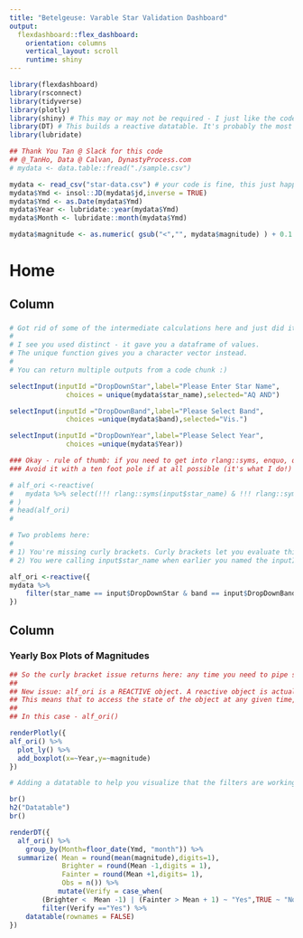 ---
title: "Betelgeuse: Varable Star Validation Dashboard"
output: 
  flexdashboard::flex_dashboard:
    orientation: columns
    vertical_layout: scroll
    runtime: shiny
---

```{r global, include=FALSE}
library(flexdashboard)
library(rsconnect)
library(tidyverse)
library(plotly)
library(shiny) # This may or may not be required - I just like the code autocomplete
library(DT) # This builds a reactive datatable. It's probably the most common HTML table package.
library(lubridate)
```

```{r}
## Thank You Tan @ Slack for this code
## @_TanHo, Data @ Calvan, DynastyProcess.com
# mydata <- data.table::fread("./sample.csv")

mydata <- read_csv("star-data.csv") # your code is fine, this just happens to point to where I put the file
mydata$Ymd <- insol::JD(mydata$jd,inverse = TRUE)
mydata$Ymd <- as.Date(mydata$Ymd)
mydata$Year <- lubridate::year(mydata$Ymd)
mydata$Month <- lubridate::month(mydata$Ymd)

mydata$magnitude <- as.numeric( gsub("<","", mydata$magnitude) ) + 0.1

```
# Home

## Column {.sidebar}


### 
```{r Select Inputs}

# Got rid of some of the intermediate calculations here and just did it in-line. 
# 
# I see you used distinct - it gave you a dataframe of values.
# The unique function gives you a character vector instead.
# 
# You can return multiple outputs from a code chunk :)

selectInput(inputId ="DropDownStar",label="Please Enter Star Name",
              choices = unique(mydata$star_name),selected="AQ AND")

selectInput(inputId ="DropDownBand",label="Please Select Band",
              choices =unique(mydata$band),selected="Vis.")

selectInput(inputId ="DropDownYear",label="Please Select Year",
              choices =unique(mydata$Year))

```

```{r}

### Okay - rule of thumb: if you need to get into rlang::syms, enquo, quo etc -  you are probably overcomplicating the problem!
### Avoid it with a ten foot pole if at all possible (it's what I do!) 

# alf_ori <-reactive(
#   mydata %>% select(!!! rlang::syms(input$star_name) & !!! rlang::syms(input$band))
# )
# head(alf_ori)
# 

# Two problems here: 
# 
# 1) You're missing curly brackets. Curly brackets let you evaluate things in a dplyr pipe and feed the end result into the original function, which in this case is the reactive function. 
# 2) You were calling input$star_name when earlier you named the inputID input$DropDownStar! [and DropDownBand!]

alf_ori <-reactive({
mydata %>% 
    filter(star_name == input$DropDownStar & band == input$DropDownBand & Year >=input$DropDownYear)
})
```

## Column {data-width=750}

### Yearly Box Plots of Magnitudes

```{r}

## So the curly bracket issue returns here: any time you need to pipe something in the middle of another function, curly is required (in this case, wrapping the renderPlotly.)
## 
## New issue: alf_ori is a REACTIVE object. A reactive object is actually a FUNCTION that outputs a specific object based on other conditions in the app - in this case, based on your input filters. 
## This means that to access the state of the object at any given time, you need to call it as a function - i.e. with brackets after the name. 
## 
## In this case - alf_ori()

renderPlotly({
alf_ori() %>%
  plot_ly() %>%
  add_boxplot(x=~Year,y=~magnitude)
})

# Adding a datatable to help you visualize that the filters are working correctly.

br()
h2("Datatable")
br()

renderDT({
  alf_ori() %>% 
    group_by(Month=floor_date(Ymd, "month")) %>%
  summarize( Mean = round(mean(magnitude),digits=1),
             Brighter = round(Mean -1,digits = 1),
             Fainter = round(Mean +1,digits= 1),
             Obs = n()) %>% 
            mutate(Verify = case_when(
        (Brighter <  Mean -1) | (Fainter > Mean + 1) ~ "Yes",TRUE ~ "No")) %>%
        filter(Verify =="Yes") %>%
    datatable(rownames = FALSE)
})
```


